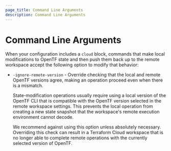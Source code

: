 ```yaml
---
page_title: Command Line Arguments
description: Command Line Arguments
---
```


# Command Line Arguments

When your configuration includes a `cloud` block, commands that
make local modifications to OpenTF state and then push them back up to the remote workspace
accept the following option to modify that behavior:

- `-ignore-remote-version` - Override checking that the local and remote
  OpenTF versions agree, making an operation proceed even when there is
  a mismatch.

  State-modification operations usually require using a local version of the
  OpenTF CLI that is compatible with the OpenTF version selected
  in the remote workspace settings. This prevents the
  local operation from creating a new state snapshot that the workspace's
  remote execution environment cannot decode.

  We recommend against using this option unless absolutely necessary. Overriding this check can result
  in a Terraform Cloud workspace that is no longer able to complete remote operations with the currently
  selected version of OpenTF.
